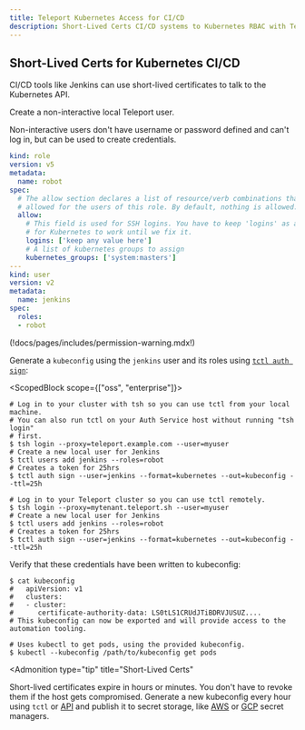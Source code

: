 ```yaml
---
title: Teleport Kubernetes Access for CI/CD
description: Short-Lived Certs CI/CD systems to Kubernetes RBAC with Teleport.
---
```


## Short-Lived Certs for Kubernetes CI/CD

CI/CD tools like Jenkins can use short-lived certificates to talk to the Kubernetes API.

Create a non-interactive local Teleport user. 

Non-interactive users don't have username or password defined and can't log in, but can be used
to create credentials.

```yaml
kind: role
version: v5
metadata:
  name: robot
spec:
  # The allow section declares a list of resource/verb combinations that are
  # allowed for the users of this role. By default, nothing is allowed.
  allow:
    # This field is used for SSH logins. You have to keep 'logins' as a non-empty random value
    # for Kubernetes to work until we fix it.
    logins: ['keep any value here']
    # A list of kubernetes groups to assign
    kubernetes_groups: ['system:masters']
---
kind: user
version: v2
metadata:
  name: jenkins
spec:
  roles:
  - robot
```

(!docs/pages/includes/permission-warning.mdx!)

Generate a `kubeconfig` using the `jenkins` user and its roles using [`tctl auth sign`](../../setup/reference/cli.mdx#tctl-auth-sign):

<ScopedBlock scope={["oss", "enterprise"]}>

```code
# Log in to your cluster with tsh so you can use tctl from your local machine.
# You can also run tctl on your Auth Service host without running "tsh login"
# first.
$ tsh login --proxy=teleport.example.com --user=myuser
# Create a new local user for Jenkins
$ tctl users add jenkins --roles=robot
# Creates a token for 25hrs
$ tctl auth sign --user=jenkins --format=kubernetes --out=kubeconfig --ttl=25h
```

</ScopedBlock>
<ScopedBlock scope={["cloud"]}>

```code
# Log in to your Teleport cluster so you can use tctl remotely.
$ tsh login --proxy=mytenant.teleport.sh --user=myuser
# Create a new local user for Jenkins
$ tctl users add jenkins --roles=robot
# Creates a token for 25hrs
$ tctl auth sign --user=jenkins --format=kubernetes --out=kubeconfig --ttl=25h
```

</ScopedBlock>

Verify that these credentials have been written to kubeconfig:

```code
$ cat kubeconfig
#   apiVersion: v1
#   clusters:
#   - cluster:
#      certificate-authority-data: LS0tLS1CRUdJTiBDRVJUSUZ....
# This kubeconfig can now be exported and will provide access to the automation tooling.

# Uses kubectl to get pods, using the provided kubeconfig.
$ kubectl --kubeconfig /path/to/kubeconfig get pods
```

<Admonition
  type="tip"
  title="Short-Lived Certs"
>
  Short-lived certificates expire in hours or minutes. You don't have to revoke them if the host gets compromised.
  Generate a new kubeconfig every hour using `tctl` or [API](../../api/introduction.mdx)
  and publish it to secret storage, like [AWS](https://aws.amazon.com/secrets-manager/) or
  [GCP](https://cloud.google.com/secret-manager) secret managers.
</Admonition>
